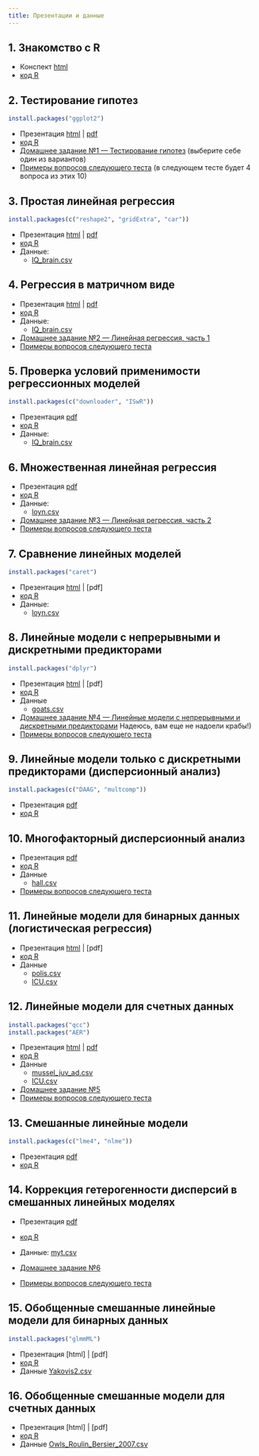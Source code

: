 ```yaml
---
title: Презентации и данные
---
```


## 1. Знакомство с R 

- Конспект [html](01_intro_to_r.html)
- [код R](01_code_intro_to_r.R)

## 2. Тестирование гипотез

```r
install.packages("ggplot2")
```
- Презентация [html](02_hypothesis_testing.html) |  [pdf](02_hypothesis_testing.pdf)
- [код R](02_code_hypothesis_testing.R)
- [Домашнее задание №1 --- Тестирование гипотез](hw/hw1_t-test-cholest.zip) (выберите себе один из вариантов)
- [Примеры вопросов следующего теста](test_handouts/02-ttest-handout-test1.pdf) (в следующем тесте будет 4 вопроса из этих 10)

## 3. Простая линейная регрессия 

```r
install.packages(c("reshape2", "gridExtra", "car"))
```

- Презентация [html](03_LM.html) | [pdf](03_LM.pdf)
- [код R](03_code_LM.R)
- Данные:
    - [IQ_brain.csv](data/IQ_brain.csv)

## 4. Регрессия в матричном виде

- Презентация [html](04_Introduction_to_matrix_algebra.html) | [pdf](04_Introduction_to_matrix_algebra.pdf)
- [код R](04_code_Introduction_to_matrix_algebra.R)
- Данные:
    - [IQ_brain.csv](data/IQ_brain.csv)
- [Домашнее задание №2 --- Линейная регрессия, часть 1](hw/hw2_lin-regr-crabs.zip)
- [Примеры вопросов следующего теста](test_handouts/03-regr-handout-test1.pdf)


## 5. Проверка условий применимости регрессионных моделей 

```r
install.packages(c("downloader", "ISwR"))
```

- Презентация [pdf](05_model_validation.pdf)
- [код R](05_code_model_validation.R)
- Данные:
    - [IQ_brain.csv](data/IQ_brain.csv)

## 6. Множественная линейная регрессия 

- Презентация [pdf](06_multiple_LM.pdf)
- [код R](06_code_multiple_LM.R)
- Данные:
    - [loyn.csv](data/loyn.csv)

- [Домашнее задание №3 --- Линейная регрессия, часть 2](hw/hw3_lin-regr-crabs-assump.zip) 
- [Примеры вопросов следующего теста](test_handouts/04-multregr-handout-test1.pdf)

## 7. Сравнение линейных моделей 
```r
install.packages("caret")
```

- Презентация [html](07_model_selection.html) | [pdf]
- [код R](07_code_model_selection.R)
- Данные:
    - [loyn.csv](data/loyn.csv)
    

## 8. Линейные модели с непрерывными и дискретными предикторами 

```r
install.packages("dplyr")
```

- Презентация [html](08_LM_with_continuous_and_discrete_predictors.html) | [pdf]
- [код R](08_code_LM_with_continuous_and_discrete_predictors.R)
- Данные
    - [goats.csv](data/goats.csv)

- [Домашнее задание №4 --- Линейные модели с непрерывными и дискретными предикторами](hw/hw4_ancova-crabs.zip) Надеюсь, вам еще не надоели крабы!)
- [Примеры вопросов следующего теста](test_handouts/05-mregr-handout-test1.pdf)

## 9. Линейные модели только с дискретными предикторами (дисперсионный анализ) 

```r
install.packages(c("DAAG", "multcomp"))
```

- Презентация [pdf](09_anova.pdf)
- [код R](09_code_anova.R)

## 10. Многофакторный дисперсионный анализ 

- Презентация [pdf](10_two-way_anova_and_interactions.pdf)
- [код R](10_code_two-way_anova_and_interactions.R)
- Данные
    - [hall.csv](data/hall.csv)
- [Примеры вопросов следующего теста](test_handouts/06-anova-handout-test1.pdf)

## 11. Линейные модели для бинарных данных (логистическая регрессия) 

- Презентация [html](11_GLM_binary.html) | [pdf]
- [код R](11_code_GLM_binary.R)
- Данные
   - [polis.csv](data/polis.csv)
   - [ICU.csv](data/ICU.csv)

## 12. Линейные модели для счетных данных 

```r
install.packages("qcc")
install.packages("AER")
```

- Презентация [html](12_GLM_count.html) | [pdf](12_GLM_count2.pdf)
- [код R](12_code_GLM_count.R)
- Данные
    - [mussel_juv_ad.csv](data/mussel_juv_ad.csv)
    - [ICU.csv](data/ICU.csv)

- [Домашнее задание №5](hw/hw5_glm-pois-negbin-abalone.zip)
- [Примеры вопросов следующего теста](test_handouts/07-glm-handout-test1.pdf)

## 13. Смешанные линейные модели 

```r
install.packages(c("lme4", "nlme"))
```

- Презентация [pdf](13_GLMM_gaussian.pdf)
- [код R](13_code_GLMM_gaussian.R)

## 14. Коррекция гетерогенности дисперсий в смешанных линейных моделях 

- Презентация [pdf](14_variance_structure.pdf)
- [код R](14_code_variance_structure.R)
- Данные: [myt.csv](data/myt.csv)

- [Домашнее задание №6](hw/hw6_glmm-gaussian-milk.zip)
- [Примеры вопросов следующего теста](test_handouts/08-glmm-handout-test1.pdf)

## 15. Обобщенные смешанные линейные модели для бинарных данных 

```r
install.packages("glmmML")
```

- Презентация [html] | [pdf]
- [код R](15_code_GLMM_binary.R)
- Данные [Yakovis2.csv](data/Yakovis2.csv)

## 16. Обобщенные смешанные модели для счетных данных 

- Презентация [html] | [pdf]
- [код R](16_GLMM_count_st.R)
- Данные [Owls_Roulin_Bersier_2007.csv](data/Owls_Roulin_Bersier_2007.csv)

